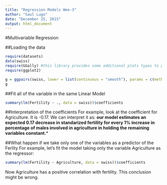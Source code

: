 ```yaml
---
title: "Regression Models Wee-3"
author: "Saul Lugo"
date: "December 25, 2015"
output: html_document
---
```


#Multivariable Regression

##Loading the data
```r
require(datasets)
data(swiss)
require(GGally) #this library provides some additional plots types to ggplot2
require(ggplot2)

g = ggpairs(swiss, lower = list(continuous = "smooth"), params = c(method = "looess"))
g
```

##Fit all of the variable in the same Linear Model

```r
summary(lm(Fertility ~ ., data = swiss))$coefficients
```

##Interpretation of the coefficients
For example, look at the coefficient for Agriculture. It is -0.17. We can interpret it as: **our model estimates an expected 0.17 decrease in standarized fertility for every 1% increase in percentage of males involved in agriculture in holding the remaining variables constant.***

##What happen if we take only one of the variables as a predictor of the Ferlity
For example, let's fit the model taking only the variable Agriculture as the regressor:

```r
summary(lm(Fertility ~ Agriculture, data = swiss))$coefficients
```

Now Agriculture has a positive correlation with fertility. This conclusion might be wrong.

